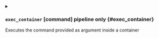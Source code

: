 

<details className="config-field -function" data-expandable="false">
<summary>

### `exec_container` <span class="config-field-type">[command]</span> <span class="config-field-enum"></span> <span class="config-field-default -return"></span> <span class="config-field-required" data-required="true">pipeline only</span>  {#exec_container}

Executes the command provided as argument inside a container

</summary>



</details>
